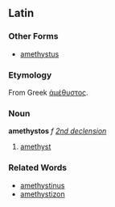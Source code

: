 ==Latin==
===Other Forms===
*[[amethystus]]
===Etymology===
From Greek [[ἀμέθυστος]].

===Noun===
'''amethystos''' ''f'' ''[[Wiktionary Appendix:Latin second declension|2nd declension]]''

#[[amethyst]]
===Related Words===
*[[amethystinus]]
*[[amethystizon]]